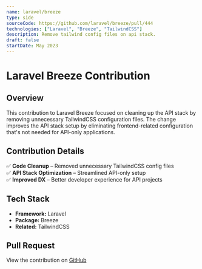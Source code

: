 ```yaml
---
name: laravel/breeze
type: side
sourceCode: https://github.com/laravel/breeze/pull/444
technologies: ["Laravel", "Breeze", "TailwindCSS"]
description: Remove tailwind config files on api stack.
draft: false
startDate: May 2023
---
```


# **Laravel Breeze Contribution**

## **Overview**

This contribution to Laravel Breeze focused on cleaning up the API stack by removing unnecessary TailwindCSS configuration files. The change improves the API stack setup by eliminating frontend-related configuration that's not needed for API-only applications.

## **Contribution Details**

✅ **Code Cleanup** – Removed unnecessary TailwindCSS config files  
✅ **API Stack Optimization** – Streamlined API-only setup  
✅ **Improved DX** – Better developer experience for API projects

## **Tech Stack**

- **Framework:** Laravel
- **Package:** Breeze
- **Related:** TailwindCSS

## **Pull Request**

View the contribution on [GitHub](https://github.com/laravel/breeze/pull/444)